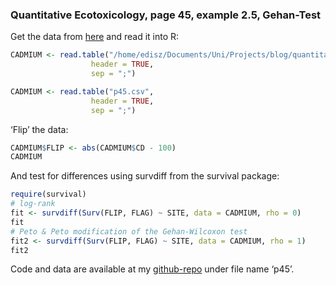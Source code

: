 ### Quantitative Ecotoxicology, page 45, example 2.5, Gehan-Test

Get the data from [here](https://raw.github.com/EDiLD/r-ed/master/quantitative_ecotoxicology/data/p45.csv) and read it into R:
```r
CADMIUM <- read.table("/home/edisz/Documents/Uni/Projects/blog/quantitative_ecotoxicology/data/p45.csv", 
                  header = TRUE, 
                  sep = ";")
```

```r
CADMIUM <- read.table("p45.csv", 
                  header = TRUE, 
                  sep = ";")
```

'Flip' the data:
```r
CADMIUM$FLIP <- abs(CADMIUM$CD - 100)
CADMIUM
```

And test for differences using survdiff from the survival package:
```r
require(survival)
# log-rank
fit <- survdiff(Surv(FLIP, FLAG) ~ SITE, data = CADMIUM, rho = 0)
fit
# Peto & Peto modification of the Gehan-Wilcoxon test
fit2 <- survdiff(Surv(FLIP, FLAG) ~ SITE, data = CADMIUM, rho = 1)
fit2
```



Code and data are available at my [github-repo](https://github.com/EDiLD/r-ed/tree/master/quantitative_ecotoxicology) under file name 'p45'.